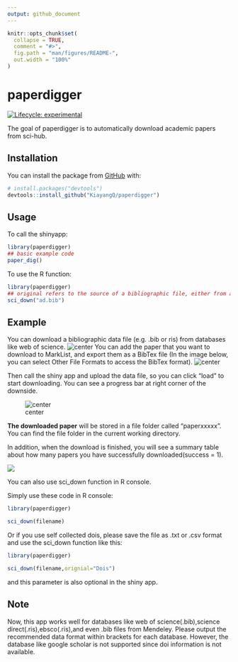 ```yaml
---
output: github_document
---
```


<!-- README.md is generated from README.Rmd. Please edit that file -->

```r
knitr::opts_chunk$set(
  collapse = TRUE,
  comment = "#>",
  fig.path = "man/figures/README-",
  out.width = "100%"
)
```

# paperdigger

<!-- badges: start -->

[![Lifecycle: experimental](https://img.shields.io/badge/lifecycle-experimental-orange.svg)](https://www.tidyverse.org/lifecycle/#experimental)

<!-- badges: end -->

The goal of paperdigger is to automatically download academic papers from sci-hub.

## Installation

You can install the package from [GitHub](https://github.com/) with:

``` r
# install.packages("devtools")
devtools::install_github("KiayangQ/paperdigger")
```

## Usage

To call the shinyapp:

``` r
library(paperdigger)
## basic example code
paper_dig()
```

To use the R function:

``` r
library(paperdigger)
## original refers to the source of a bibliographic file, either from a database or from manual collection 
sci_down("ad.bib")
```

## Example

You can download a bibliographic data file (e.g. .bib or ris) from databases like web of science. ![center](man/figures/PIC1.jpg) You can add the paper that you want to download to MarkList, and export them as a BibTex file (In the image below, you can select Other File Formats to access the BibTex format). ![center](man/figures/PIC2.jpg)

Then call the shiny app and upload the data file, so you can click "load" to start downloading. You can see a progress bar at right corner of the downside.

![center](man/figures/PIC3.jpg)

**The downloaded paper** will be stored in a file folder called "paperxxxxx". You can find the file folder in the current working directory.

In addition, when the download is finished, you will see a summary table about how many papers you have successfully downloaded(success = 1).

![](man/figures/PIC4.jpg)

You can also use sci\_down function in R console.

Simply use these code in R console:

``` r
library(paperdigger)

sci_down(filename)
```

Or if you use self collected dois, please save the file as .txt or .csv format and use the sci\_down function like this:

``` r
library(paperdigger)

sci_down(filename,orignial="Dois")
```

and this parameter is also optional in the shiny app.

## Note

Now, this app works well for databases like web of science(.bib),science direct(.ris),ebsco(.ris),and even .bib files from Mendeley. Please output the recommended data format within brackets for each database. However, the database like google scholar is not supported since doi information is not available.
